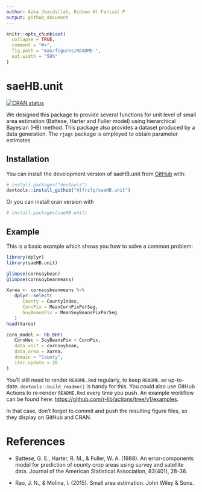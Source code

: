 ```yaml
---
author: Azka Ubaidillah, Ridson Al Farizal P
output: github_document
---
```


```r
knitr::opts_chunk$set(
  collapse = TRUE,
  comment = "#>",
  fig.path = "man/figures/README-",
  out.width = "50%"
)
```


# saeHB.unit

<!-- badges: start -->

[![CRAN status](https://www.r-pkg.org/badges/version/saeHB.unit)](https://CRAN.R-project.org/package=saeHB.unit)

<!-- badges: end -->

We designed this package to provide several functions for unit level of small area estimation (Battese, Harter and Fuller model) using hierarchical Bayesian (HB) method. This package also provides a dataset produced by a data generation. The `rjags` package is employed to obtain parameter estimates

## Installation

You can install the development version of saeHB.unit from [GitHub](https://github.com/) with:

```r
# install.packages("devtools")
devtools::install_github("Alfrzlp/saeHB.unit")
```

Or you can install cran version with
```r
# install.packages(saeHB.unit)
```




## Example

This is a basic example which shows you how to solve a common problem:

```r
library(dplyr)
library(saeHB.unit)

glimpse(cornsoybean)
glimpse(cornsoybeanmeans)
```

```r
Xarea <- cornsoybeanmeans %>%
   dplyr::select(
      County = CountyIndex,
      CornPix = MeanCornPixPerSeg,
      SoyBeansPix = MeanSoyBeansPixPerSeg
   )
head(Xarea)
```

```r
corn_model <- hb_BHF(
   CornHec ~ SoyBeansPix + CornPix,
   data_unit = cornsoybean,
   data_area = Xarea,
   domain = "County",
   iter.update = 20
)
```

You'll still need to render `README.Rmd` regularly, to keep `README.md` up-to-date. `devtools::build_readme()` is handy for this. You could also use GitHub Actions to re-render `README.Rmd` every time you push. An example workflow can be found here: <https://github.com/r-lib/actions/tree/v1/examples>.

In that case, don't forget to commit and push the resulting figure files, so they display on GitHub and CRAN.


# References
-   Battese, G. E., Harter, R. M., & Fuller, W. A. (1988). An error-components model for prediction of county crop areas using survey and satellite data. Journal of the American Statistical Association, 83(401), 28-36.

-   Rao, J. N., & Molina, I. (2015). Small area estimation. John Wiley & Sons.
